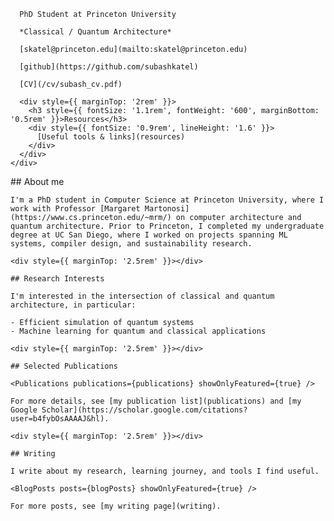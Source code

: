 

<div id="wrapper">
  <div id="left" className="container">
    <div className="flex flex-col">
      <NameTransition showPicture={showPicture} />
      
      PhD Student at Princeton University
      
      *Classical / Quantum Architecture*
      
      [skatel@princeton.edu](mailto:skatel@princeton.edu)
      
      [github](https://github.com/subashkatel)
      
      [CV](/cv/subash_cv.pdf)
      
      <div style={{ marginTop: '2rem' }}>
        <h3 style={{ fontSize: '1.1rem', fontWeight: '600', marginBottom: '0.5rem' }}>Resources</h3>
        <div style={{ fontSize: '0.9rem', lineHeight: '1.6' }}>
          [Useful tools & links](resources)
        </div>
      </div>
    </div>
  </div>
  
  <div id="right" className="container">
    ## About me

    I'm a PhD student in Computer Science at Princeton University, where I work with Professor [Margaret Martonosi](https://www.cs.princeton.edu/~mrm/) on computer architecture and quantum architecture. Prior to Princeton, I completed my undergraduate degree at UC San Diego, where I worked on projects spanning ML systems, compiler design, and sustainability research.

    <div style={{ marginTop: '2.5rem' }}></div>

    ## Research Interests

    I'm interested in the intersection of classical and quantum architecture, in particular:

    - Efficient simulation of quantum systems
    - Machine learning for quantum and classical applications

    <div style={{ marginTop: '2.5rem' }}></div>

    ## Selected Publications

    <Publications publications={publications} showOnlyFeatured={true} />

    For more details, see [my publication list](publications) and [my Google Scholar](https://scholar.google.com/citations?user=b4fybOsAAAAJ&hl).

    <div style={{ marginTop: '2.5rem' }}></div>

    ## Writing

    I write about my research, learning journey, and tools I find useful.

    <BlogPosts posts={blogPosts} showOnlyFeatured={true} />

    For more posts, see [my writing page](writing).

  </div>
</div>
